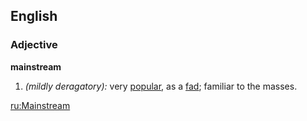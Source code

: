 ==English==

===Adjective===
'''mainstream'''
# ''(mildly deragatory):'' very [[popular]], as a [[fad]]; familiar to the masses.

[[ru:Mainstream]]